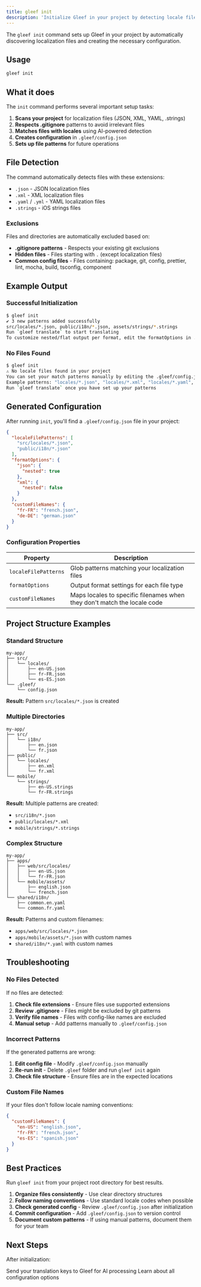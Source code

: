 ```yaml
---
title: gleef init
description: 'Initialize Gleef in your project by detecting locale files and creating configuration'
---
```


The `gleef init` command sets up Gleef in your project by automatically discovering localization files and creating the necessary configuration.

## Usage

```bash
gleef init
```

## What it does

The `init` command performs several important setup tasks:

1. **Scans your project** for localization files (JSON, XML, YAML, .strings)
2. **Respects .gitignore** patterns to avoid irrelevant files
3. **Matches files with locales** using AI-powered detection
4. **Creates configuration** in `.gleef/config.json`
5. **Sets up file patterns** for future operations

## File Detection

The command automatically detects files with these extensions:
- `.json` - JSON localization files
- `.xml` - XML localization files  
- `.yaml` / `.yml` - YAML localization files
- `.strings` - iOS strings files

### Exclusions

Files and directories are automatically excluded based on:
- **.gitignore patterns** - Respects your existing git exclusions
- **Hidden files** - Files starting with `.` (except localization files)
- **Common config files** - Files containing: package, git, config, prettier, lint, mocha, build, tsconfig, component

## Example Output

### Successful Initialization

```bash
$ gleef init
✔ 3 new patterns added successfully
src/locales/*.json, public/i18n/*.json, assets/strings/*.strings
Run `gleef translate` to start translating
To customize nested/flat output per format, edit the formatOptions in .gleef/config.json
```

### No Files Found

```bash
$ gleef init
⚠ No locale files found in your project
You can set your match patterns manually by editing the .gleef/config.json file
Example patterns: "locales/*.json", "locales/*.xml", "locales/*.yaml", "locales/*.strings"
Run `gleef translate` once you have set up your patterns
```

## Generated Configuration

After running `init`, you'll find a `.gleef/config.json` file in your project:

```json
{
  "localeFilePatterns": [
    "src/locales/*.json",
    "public/i18n/*.json"
  ],
  "formatOptions": {
    "json": {
      "nested": true
    },
    "xml": {
      "nested": false
    }
  },
  "customFileNames": {
    "fr-FR": "french.json",
    "de-DE": "german.json"
  }
}
```

### Configuration Properties

| Property | Description |
|----------|-------------|
| `localeFilePatterns` | Glob patterns matching your localization files |
| `formatOptions` | Output format settings for each file type |
| `customFileNames` | Maps locales to specific filenames when they don't match the locale code |

## Project Structure Examples

### Standard Structure

```
my-app/
├── src/
│   └── locales/
│       ├── en-US.json
│       ├── fr-FR.json
│       └── es-ES.json
└── .gleef/
    └── config.json
```

**Result:** Pattern `src/locales/*.json` is created

### Multiple Directories

```
my-app/
├── src/
│   └── i18n/
│       ├── en.json
│       └── fr.json
├── public/
│   └── locales/
│       ├── en.xml
│       └── fr.xml
└── mobile/
    └── strings/
        ├── en-US.strings
        └── fr-FR.strings
```

**Result:** Multiple patterns are created:
- `src/i18n/*.json`
- `public/locales/*.xml`
- `mobile/strings/*.strings`

### Complex Structure

```
my-app/
├── apps/
│   ├── web/src/locales/
│   │   ├── en-US.json
│   │   └── fr-FR.json
│   └── mobile/assets/
│       ├── english.json
│       └── french.json
└── shared/i18n/
    ├── common.en.yaml
    └── common.fr.yaml
```

**Result:** Patterns and custom filenames:
- `apps/web/src/locales/*.json`
- `apps/mobile/assets/*.json` with custom names
- `shared/i18n/*.yaml` with custom names

## Troubleshooting

### No Files Detected

If no files are detected:

1. **Check file extensions** - Ensure files use supported extensions
2. **Review .gitignore** - Files might be excluded by git patterns
3. **Verify file names** - Files with config-like names are excluded
4. **Manual setup** - Add patterns manually to `.gleef/config.json`

### Incorrect Patterns

If the generated patterns are wrong:

1. **Edit config file** - Modify `.gleef/config.json` manually
2. **Re-run init** - Delete `.gleef` folder and run `gleef init` again
3. **Check file structure** - Ensure files are in the expected locations

### Custom File Names

If your files don't follow locale naming conventions:

```json
{
  "customFileNames": {
    "en-US": "english.json",
    "fr-FR": "french.json",
    "es-ES": "spanish.json"
  }
}
```

## Best Practices

<Tip>Run `gleef init` from your project root directory for best results.</Tip>

1. **Organize files consistently** - Use clear directory structures
2. **Follow naming conventions** - Use standard locale codes when possible
3. **Check generated config** - Review `.gleef/config.json` after initialization
4. **Commit configuration** - Add `.gleef/config.json` to version control
5. **Document custom patterns** - If using manual patterns, document them for your team

## Next Steps

After initialization:

<CardGroup cols={2}>
    <Card
        title="Push Translations"
        icon="upload"
        href="/cli/commands/translate"
    >
        Send your translation keys to Gleef for AI processing
    </Card>
    <Card
        title="Configuration"
        icon="cog"
        href="/cli/configuration/config-file"
    >
        Learn about all configuration options
    </Card>
</CardGroup>